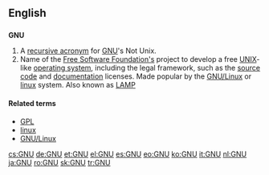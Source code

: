 {{wikipedia|GNU General Public License}}
{{also|gnu}}
==English==

==={{initialism}}===
'''GNU'''

# A [[recursive acronym]] for [[w:GNU|GNU]]'s Not Unix.
# Name of the [[w:Free Software Foundation|Free Software Foundation's]] project to develop a free [[UNIX]]-like [[operating system]], including the legal framework, such as the [[source code]] and [[documentation]] licenses. Made popular by the [[GNU/Linux]] or [[linux]] system. Also known as [[LAMP]]

====Related terms====
* [[GPL]]
* [[linux]]
* [[GNU/Linux]]
[[cs:GNU]]
[[de:GNU]]
[[et:GNU]]
[[el:GNU]]
[[es:GNU]]
[[eo:GNU]]
[[ko:GNU]]
[[it:GNU]]
[[nl:GNU]]
[[ja:GNU]]
[[ro:GNU]]
[[sk:GNU]]
[[tr:GNU]]